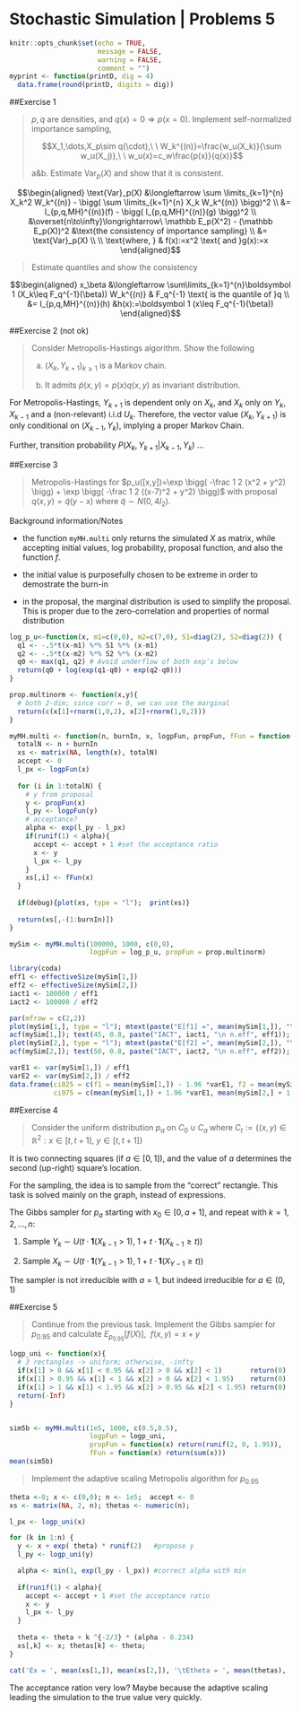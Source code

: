 # Stochastic Simulation | Problems 5

```r
knitr::opts_chunk$set(echo = TRUE, 
                      message = FALSE, 
                      warning = FALSE, 
                      comment = "") 
myprint <- function(printD, dig = 4)
  data.frame(round(printD, digits = dig)) 
```

##Exercise 1
<blockquote>
$p,q$ are densities, and $q(x)=0\Rightarrow p(x=0)$. Implement self-normalized importance sampling,

$$X_1,\dots,X_p\sim q(\cdot),\ \ W_k^{(n)}=\frac{w_u(X_k)}{\sum w_u(X_j)},\ \ w_u(x)=c_w\frac{p(x)}{q(x)}$$

a&b. Estimate $\text{Var}_p(X)$ and show that it is consistent.
</blockquote>

$$\begin{aligned} \text{Var}_p(X) &\longleftarrow 
 \sum \limits_{k=1}^{n} X_k^2 W_k^{(n)} - \bigg( \sum \limits_{k=1}^{n} X_k W_k^{(n)} \bigg)^2
\\ &= I_{p,q,MH}^{(n)}(f) - \bigg( I_{p,q,MH}^{(n)}(g) \bigg)^2
\\ &\overset{n\to\infty}\longrightarrow\ \mathbb E_p(X^2) - (\mathbb E_p(X))^2  &\text{the consistency of importance sampling}
\\ &= \text{Var}_p(X)
\\
\\ \text{where, } & f(x):=x^2 \text{ and }g(x):=x 
\end{aligned}$$

> Estimate quantiles and show the consistency

$$\begin{aligned} x_\beta &\longleftarrow \sum\limits_{k=1}^{n}\boldsymbol 1 (X_k\leq F_q^{-1}(\beta)) W_k^{(n)} & F_q^{-1} \text{ is the quantile of }q
\\ &= I_{p,q,MH}^{(n)}(h) &h(x):=\boldsymbol 1 (x\leq F_q^{-1}(\beta))
\end{aligned}$$

##Exercise 2 (not ok)
<blockquote>
Consider Metropolis-Hastings algorithm. Show the following

a. $(X_k, Y_{k+1})_{k\geq 1}$ is a Markov chain.

b. It admits $\tilde p(x,y)=p(x)q(x,y)$ as invariant distribution.
</blockquote>

For Metropolis-Hastings, $Y_{k+1}$ is dependent only on $X_k$, and $X_k$ only on $Y_k, X_{k-1}$ and a (non-relevant) i.i.d $U_k$. Therefore, the vector value $(X_k, Y_{k+1})$ is only conditional on $(X_{k-1}, Y_k)$, implying a proper Markov Chain.

Further, transition probability $P(X_{k},Y_{k+1} | X_{k-1},Y_{k})$ ...

##Exercise 3
<blockquote>
Metropolis-Hastings for $p_u([x,y])=\exp \bigg( -\frac 1 2 (x^2 + y^2) \bigg) + \exp \bigg( -\frac 1 2 ((x-7)^2 + y^2) \bigg)$ with proposal $q(x,y)=\tilde q(y-x)$ where $\tilde q \sim N(0, 4I_2)$.
</blockquote>

Background information/Notes

- the function `myMH.multi` only returns the simulated $X$ as matrix, while accepting initial values, log probability, proposal function, and also the function $f$.

- the initial value is purposefully chosen to be extreme in order to demostrate the burn-in

- in the proposal, the marginal distribution is used to simplify the proposal. This is proper due to the zero-correlation and properties of normal distribution

```r
log_p_u<-function(x, m1=c(0,0), m2=c(7,0), S1=diag(2), S2=diag(2)) { 
  q1 <- -.5*t(x-m1) %*% S1 %*% (x-m1) 
  q2 <- -.5*t(x-m2) %*% S2 %*% (x-m2) 
  q0 <- max(q1, q2) # Avoid underflow of both exp’s below
  return(q0 + log(exp(q1-q0) + exp(q2-q0))) 
}

prop.multinorm <- function(x,y){
  # both 2-dim; since corr = 0, we can use the marginal
  return(c(x[1]+rnorm(1,0,2), x[2]+rnorm(1,0,2)))
}

myMH.multi <- function(n, burnIn, x, logpFun, propFun, fFun = function(x) x, debug = FALSE){
  totalN <- n + burnIn
  xs <- matrix(NA, length(x), totalN)
  accept <- 0
  l_px <- logpFun(x)
  
  for (i in 1:totalN) {
    # y from proposal
    y <- propFun(x)
    l_py <- logpFun(y)
    # acceptance?
    alpha <- exp(l_py - l_px)
    if(runif(1) < alpha){
      accept <- accept + 1 #set the acceptance ratio
      x <- y
      l_px <- l_py
    }
    xs[,i] <- fFun(x)
  }
  
  if(debug){plot(xs, type = "l");  print(xs)}
  
  return(xs[,-(1:burnIn)])
}

mySim <- myMH.multi(100000, 1000, c(0,9), 
                    logpFun = log_p_u, propFun = prop.multinorm)

library(coda)
eff1 <- effectiveSize(mySim[1,])
eff2 <- effectiveSize(mySim[2,])
iact1 <- 100000 / eff1
iact2 <- 100000 / eff2

par(mfrow = c(2,2))
plot(mySim[1,], type = "l"); mtext(paste("E[f1] =", mean(mySim[1,]), "\nVar[f1] = ", var(mySim[1,])))
acf(mySim[1,]); text(45, 0.8, paste("IACT", iact1, "\n n.eff", eff1));
plot(mySim[2,], type = "l"); mtext(paste("E[f2] =", mean(mySim[2,]), "\nVar[f2] = ", var(mySim[2,])))
acf(mySim[2,]); text(50, 0.8, paste("IACT", iact2, "\n n.eff", eff2));

varE1 <- var(mySim[1,]) / eff1
varE2 <- var(mySim[2,]) / eff2
data.frame(ci025 = c(f1 = mean(mySim[1,]) - 1.96 *varE1, f2 = mean(mySim[2,] - 1.96 * varE2)),
           ci975 = c(mean(mySim[1,]) + 1.96 *varE1, mean(mySim[2,] + 1.96 * varE2)))
```

##Exercise 4
<blockquote>
Consider the uniform distribution $p_a$ on $C_0\cup C_a$ where $C_t:=\{(x,y)\in\mathbb R^2: x \in [t,t+1],\ y \in [t,t+1]\}$
</blockquote>

It is two connecting squares (if $a\in[0,1]$), and the value of $a$ determines the second (up-right) square's location.

For the sampling, the idea is to sample from the "correct" rectangle. This task is solved mainly on the graph, instead of expressions.

The Gibbs sampler for $p_a$ starting with $x_0\in[0,a+1]$, and repeat with $k=1,2,\dots,n$:

(1) Sample $Y_k \sim U \bigg(t\cdot \boldsymbol 1 (X_{k-1} \gt 1),\ 1 + t\cdot\boldsymbol 1(X_{k-1}\geq t)\bigg)$

(2) Sample $X_k \sim U \bigg(t\cdot \boldsymbol 1 (Y_{k-1} \gt 1),\ 1 + t\cdot\boldsymbol 1(X_{Y-1}\geq t)\bigg)$

The sampler is not irreducible with $a=1$, but indeed irreducible for $a\in(0,1)$

##Exercise 5
<blockquote>
Continue from the previous task. Implement the Gibbs sampler for $p_{0.95}$ and calculate $E_{p_{0.95}}[f(X)],\ \ f(x,y)=x+y$
</blockquote>

```r
logp_uni <- function(x){
  # 3 rectangles -> uniform; otherwise, -infty
  if(x[1] > 0 && x[1] < 0.95 && x[2] > 0 && x[2] < 1)       return(0)
  if(x[1] > 0.95 && x[1] < 1 && x[2] > 0 && x[2] < 1.95)    return(0)
  if(x[1] > 1 && x[1] < 1.95 && x[2] > 0.95 && x[2] < 1.95) return(0)
  return(-Inf)
}


sim5b <- myMH.multi(1e5, 1000, c(0.5,0.5), 
                    logpFun = logp_uni, 
                    propFun = function(x) return(runif(2, 0, 1.95)),
                    fFun = function(x) return(sum(x)))
mean(sim5b)
```

> Implement the adaptive scaling Metropolis algorithm for $p_{0.95}$

```r
theta <-0; x <- c(0,0); n <- 1e5;  accept <- 0
xs <- matrix(NA, 2, n); thetas <- numeric(n);

l_px <- logp_uni(x)

for (k in 1:n) {
  y <- x + exp( theta) * runif(2)   #propose y
  l_py <- logp_uni(y)

  alpha <- min(1, exp(l_py - l_px)) #correct alpha with min
  
  if(runif(1) < alpha){
    accept <- accept + 1 #set the acceptance ratio
    x <- y
    l_px <- l_py
  }
  
  theta <- theta + k ^{-2/3} * (alpha - 0.234)
  xs[,k] <- x; thetas[k] <- theta;
}

cat('Ex = ', mean(xs[1,]), mean(xs[2,]), '\tEtheta = ', mean(thetas), '\tacceptance = ', accept/n)
```

The acceptance ration very low? Maybe because the adaptive scaling leading the simulation to the true value very quickly.
